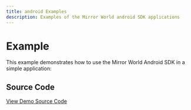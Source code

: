 ```yaml
---
title: android Examples
description: Examples of the Mirror World android SDK applications
---
```


# Example

This example demonstrates how to use the Mirror World Android SDK in a simple
application:

## Source Code

[View Demo Source Code](https://github.com/mirrorworld-universe/mirrorworld-sdk-android)
